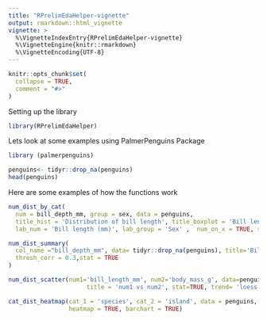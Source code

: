 ```yaml
---
title: "RPrelimEdaHelper-vignette"
output: rmarkdown::html_vignette
vignette: >
  %\VignetteIndexEntry{RPrelimEdaHelper-vignette}
  %\VignetteEngine{knitr::rmarkdown}
  %\VignetteEncoding{UTF-8}
---
```


```r
knitr::opts_chunk$set(
  collapse = TRUE,
  comment = "#>"
)
```

Setting up the library

```r
library(RPrelimEdaHelper)
```

Lets look at some examples using PalmerPenguins Package

```r
library (palmerpenguins)

penguins<- tidyr::drop_na(penguins)
head(penguins)
```

Here are some examples of how the functions work

```r
num_dist_by_cat(
  num = bill_depth_mm, group = sex, data = penguins,
  title_hist = 'Distribution of bill length', title_boxplot = 'Bill length by group',
  lab_num = 'Bill length (mm)', lab_group = 'Sex' ,  num_on_x = TRUE, stat = TRUE)
```

```r

num_dist_summary(
  col_name ="bill_depth_mm", data= tidyr::drop_na(penguins), title='Bill Depth (mm) ',label_x= 'distribution of Bill Depth ', 
  thresh_corr = 0.3,stat = TRUE
)

```

```r
num_dist_scatter(num1='bill_length_mm', num2='body_mass_g', data=penguins,
                      title = 'num1 vs num2', stat=TRUE, trend= 'loess')
```

```r
cat_dist_heatmap(cat_1 = 'species', cat_2 = 'island', data = penguins, title = 'Species vs Island',
                 heatmap = TRUE, barchart = TRUE)
```
